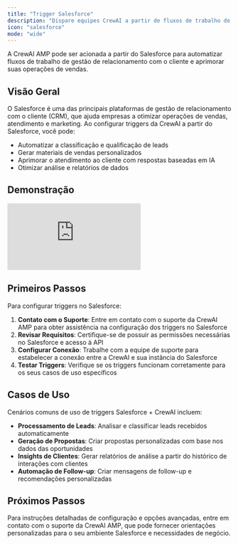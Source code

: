 ```yaml
---
title: "Trigger Salesforce"
description: "Dispare equipes CrewAI a partir de fluxos de trabalho do Salesforce para automação de CRM"
icon: "salesforce"
mode: "wide"
---
```


A CrewAI AMP pode ser acionada a partir do Salesforce para automatizar fluxos de trabalho de gestão de relacionamento com o cliente e aprimorar suas operações de vendas.

## Visão Geral

O Salesforce é uma das principais plataformas de gestão de relacionamento com o cliente (CRM), que ajuda empresas a otimizar operações de vendas, atendimento e marketing. Ao configurar triggers da CrewAI a partir do Salesforce, você pode:

- Automatizar a classificação e qualificação de leads
- Gerar materiais de vendas personalizados
- Aprimorar o atendimento ao cliente com respostas baseadas em IA
- Otimizar análise e relatórios de dados

## Demonstração

<iframe
  className="w-full aspect-video rounded-xl"
  src="https://www.youtube.com/embed/oJunVqjjfu4"
  title="Demonstração de trigger CrewAI + Salesforce"
  frameBorder="0"
  allow="accelerometer; autoplay; clipboard-write; encrypted-media; gyroscope; picture-in-picture"
  allowFullScreen
></iframe>

## Primeiros Passos

Para configurar triggers no Salesforce:

1. **Contato com o Suporte**: Entre em contato com o suporte da CrewAI AMP para obter assistência na configuração dos triggers no Salesforce
2. **Revisar Requisitos**: Certifique-se de possuir as permissões necessárias no Salesforce e acesso à API
3. **Configurar Conexão**: Trabalhe com a equipe de suporte para estabelecer a conexão entre a CrewAI e sua instância do Salesforce
4. **Testar Triggers**: Verifique se os triggers funcionam corretamente para os seus casos de uso específicos

## Casos de Uso

Cenários comuns de uso de triggers Salesforce + CrewAI incluem:

- **Processamento de Leads**: Analisar e classificar leads recebidos automaticamente
- **Geração de Propostas**: Criar propostas personalizadas com base nos dados das oportunidades
- **Insights de Clientes**: Gerar relatórios de análise a partir do histórico de interações com clientes
- **Automação de Follow-up**: Criar mensagens de follow-up e recomendações personalizadas

## Próximos Passos

Para instruções detalhadas de configuração e opções avançadas, entre em contato com o suporte da CrewAI AMP, que pode fornecer orientações personalizadas para o seu ambiente Salesforce e necessidades de negócio.

